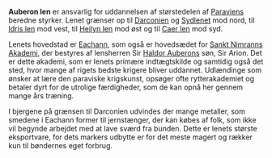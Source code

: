{{title:Auberon len}}
{{author:Laura Holmegaard}}
{{timestamp:2009-10-27T15:29:23Z}}
{{copyright:Auberon len}}
'''Auberon len''' er ansvarlig for uddannelsen af størstedelen af [[Paravien|Paraviens]] beredne styrker. Lenet grænser op til [[Darconien]] og [[Sydlenet]] mod nord, til [[Idris len]] mod vest, til [[Heilyn len]] mod øst og til [[Caer len]] mod syd.

Lenets hovedstad er [[Eachann]], som også er hovedsædet for [[Sankt Nimranns Akademi]], der bestyres af lensherren Sir [[Haldor Auberon|Haldor Auberons]] søn, Sir Arion. Det er dette akademi, som er lenets primære indtægtskilde og samtidig også det sted, hvor mange af rigets bedste krigere bliver uddannet. Udlændinge som ønsker at lære den paraviske krigskunst, opsøger ofte rytterakademiet og betaler dyrt for de utrolige færdigheder, som de kan opnå her gennem mange års træning.

I bjergene på grænsen til Darconien udvindes der mange metaller, som smedene i Eachann former til jernstænger, der kan købes af folk, som ikke vil begynde arbejdet med at lave sværd fra bunden. Dette er lenets største eksportvare, for dets markers udbytte er for det meste magert og rækker kun til bøndernes eget forbrug.